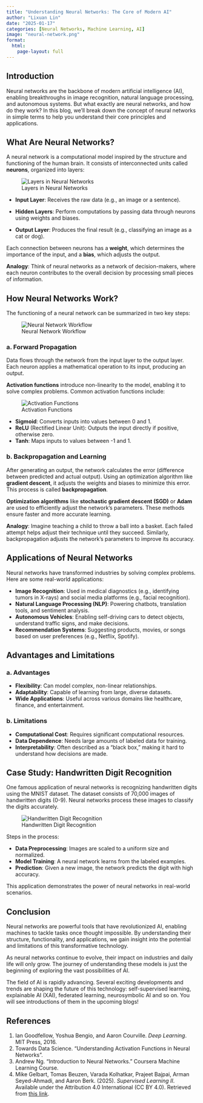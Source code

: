 ```yaml
---
title: "Understanding Neural Networks: The Core of Modern AI"
author: "Lixuan Lin"
date: "2025-01-17"
categories: [Neural Networks, Machine Learning, AI]
image: "neural-network.png"
format: 
  html:
    page-layout: full
---
```



## Introduction

Neural networks are the backbone of modern artificial intelligence (AI), enabling breakthroughs in image recognition, natural language processing, and autonomous systems. But what exactly are neural networks, and how do they work? In this blog, we’ll break down the concept of neural networks in simple terms to help you understand their core principles and applications.

## What Are Neural Networks?

A neural network is a computational model inspired by the structure and functioning of the human brain. It consists of interconnected units called **neurons**, organized into layers:

![Layers in Neural Networks](layers.png)

- **Input Layer**: Receives the raw data (e.g., an image or a sentence).

- **Hidden Layers**: Perform computations by passing data through neurons using weights and biases.

- **Output Layer**: Produces the final result (e.g., classifying an image as a cat or dog).

Each connection between neurons has a **weight**, which determines the importance of the input, and a **bias**, which adjusts the output.

**Analogy**: Think of neural networks as a network of decision-makers, where each neuron contributes to the overall decision by processing small pieces of information.

## How Neural Networks Work?

The functioning of a neural network can be summarized in two key steps:

![Neural Network Workflow](workflow.png)

### a. Forward Propagation
Data flows through the network from the input layer to the output layer. Each neuron applies a mathematical operation to its input, producing an output.

**Activation functions** introduce non-linearity to the model, enabling it to solve complex problems. Common activation functions include:

![Activation Functions](activation-functions.ppm)

- **Sigmoid**: Converts inputs into values between 0 and 1.
- **ReLU** (Rectified Linear Unit): Outputs the input directly if positive, otherwise zero.
- **Tanh**: Maps inputs to values between -1 and 1.

### b. Backpropagation and Learning
After generating an output, the network calculates the error (difference between predicted and actual output). Using an optimization algorithm like **gradient descent**, it adjusts the weights and biases to minimize this error. This process is called **backpropagation**.

**Optimization algorithms** like **stochastic gradient descent (SGD)** or **Adam** are used to efficiently adjust the network’s parameters. These methods ensure faster and more accurate learning.

**Analogy**: Imagine teaching a child to throw a ball into a basket. Each failed attempt helps adjust their technique until they succeed. Similarly, backpropagation adjusts the network's parameters to improve its accuracy.

## Applications of Neural Networks

Neural networks have transformed industries by solving complex problems. Here are some real-world applications:

- **Image Recognition**: Used in medical diagnostics (e.g., identifying tumors in X-rays) and social media platforms (e.g., facial recognition).
- **Natural Language Processing (NLP)**: Powering chatbots, translation tools, and sentiment analysis.
- **Autonomous Vehicles**: Enabling self-driving cars to detect objects, understand traffic signs, and make decisions.
- **Recommendation Systems**: Suggesting products, movies, or songs based on user preferences (e.g., Netflix, Spotify).

## Advantages and Limitations

### a. Advantages
- **Flexibility**: Can model complex, non-linear relationships.
- **Adaptability**: Capable of learning from large, diverse datasets.
- **Wide Applications**: Useful across various domains like healthcare, finance, and entertainment.

### b. Limitations
- **Computational Cost**: Requires significant computational resources.
- **Data Dependence**: Needs large amounts of labeled data for training.
- **Interpretability**: Often described as a “black box,” making it hard to understand how decisions are made.

## Case Study: Handwritten Digit Recognition

One famous application of neural networks is recognizing handwritten digits using the MNIST dataset. The dataset consists of 70,000 images of handwritten digits (0-9). Neural networks process these images to classify the digits accurately.

![Handwritten Digit Recognition](handwritten.png)

Steps in the process:

- **Data Preprocessing**: Images are scaled to a uniform size and normalized.
- **Model Training**: A neural network learns from the labeled examples.
- **Prediction**: Given a new image, the network predicts the digit with high accuracy.

This application demonstrates the power of neural networks in real-world scenarios.

## Conclusion

Neural networks are powerful tools that have revolutionized AI, enabling machines to tackle tasks once thought impossible. By understanding their structure, functionality, and applications, we gain insight into the potential and limitations of this transformative technology.

As neural networks continue to evolve, their impact on industries and daily life will only grow. The journey of understanding these models is just the beginning of exploring the vast possibilities of AI.

The field of AI is rapidly advancing. Several exciting developments and trends are shaping the future of this technology: self-supervised learning, explainable AI (XAI), federated learning, neurosymbolic AI and so on. You will see introductions of them in the upcoming blogs!

## References

1. Ian Goodfellow, Yoshua Bengio, and Aaron Courville. *Deep Learning*. MIT Press, 2016.
2. Towards Data Science. "Understanding Activation Functions in Neural Networks".
3. Andrew Ng. "Introduction to Neural Networks." Coursera Machine Learning Course.
4. Mike Gelbart, Tomas Beuzen, Varada Kolhatkar, Prajeet Bajpai, Arman Seyed-Ahmadi, and Aaron Berk. (2025). *Supervised Learning II*. Available under the Attribution 4.0 International (CC BY 4.0). Retrieved from [this link](https://pages.github.ubc.ca/MDS-2024-25/DSCI_572_sup-learn-2_students/README.html).

